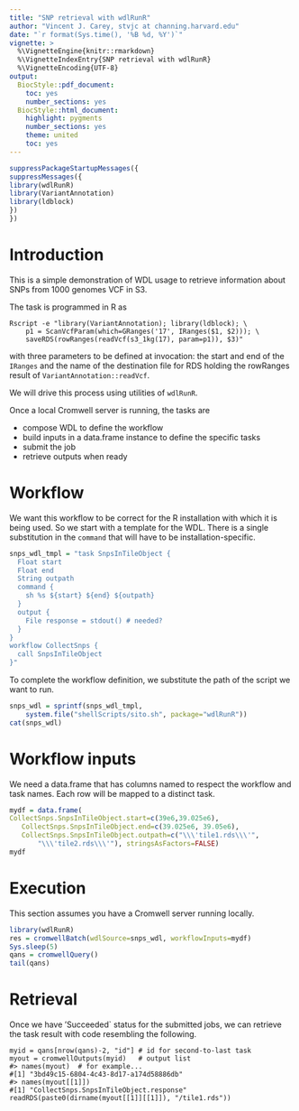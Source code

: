 ```yaml
---
title: "SNP retrieval with wdlRunR"
author: "Vincent J. Carey, stvjc at channing.harvard.edu"
date: "`r format(Sys.time(), '%B %d, %Y')`"
vignette: >
  %\VignetteEngine{knitr::rmarkdown}
  %\VignetteIndexEntry{SNP retrieval with wdlRunR}
  %\VignetteEncoding{UTF-8}
output:
  BiocStyle::pdf_document:
    toc: yes
    number_sections: yes
  BiocStyle::html_document:
    highlight: pygments
    number_sections: yes
    theme: united
    toc: yes
---
```


```r
suppressPackageStartupMessages({
suppressMessages({
library(wdlRunR)
library(VariantAnnotation)
library(ldblock)
})
})
```

# Introduction

This is a simple demonstration of WDL usage to 
retrieve information about SNPs from 1000 genomes VCF in S3.

The task is programmed in R as
```
Rscript -e "library(VariantAnnotation); library(ldblock); \
    p1 = ScanVcfParam(which=GRanges('17', IRanges($1, $2))); \
    saveRDS(rowRanges(readVcf(s3_1kg(17), param=p1)), $3)"
```
with three parameters to be defined at invocation: the
start and end of the `IRanges` and the name of the
destination file for RDS holding the rowRanges result of
`VariantAnnotation::readVcf`.

We will drive this process using utilities of `wdlRunR`.

Once a local Cromwell server is running, the tasks are

- compose WDL to define the workflow
- build inputs in a data.frame instance to define the specific tasks
- submit the job
- retrieve outputs when ready

# Workflow

We want this workflow to be correct for the R installation
with which it is being used.  So we start with a template
for the WDL.  There is a single substitution in the `command`
that will have to be installation-specific.

```r
snps_wdl_tmpl = "task SnpsInTileObject {
  Float start
  Float end
  String outpath
  command {
    sh %s ${start} ${end} ${outpath}
  }
  output {
    File response = stdout() # needed?
  }
}
workflow CollectSnps {
  call SnpsInTileObject
}"
```

To complete the workflow definition, we substitute
the path of the script we want to run.

```r
snps_wdl = sprintf(snps_wdl_tmpl, 
    system.file("shellScripts/sito.sh", package="wdlRunR"))
cat(snps_wdl)
```

# Workflow inputs
We need a data.frame that has columns named to respect
the workflow and task names.  Each row will be mapped
to a distinct task.
```r
mydf = data.frame(
CollectSnps.SnpsInTileObject.start=c(39e6,39.025e6),
   CollectSnps.SnpsInTileObject.end=c(39.025e6, 39.05e6), 
   CollectSnps.SnpsInTileObject.outpath=c("\\\'tile1.rds\\\'", 
       "\\\'tile2.rds\\\'"), stringsAsFactors=FALSE)
mydf
```

# Execution

This section assumes you have a Cromwell server running locally.

```r
library(wdlRunR)
res = cromwellBatch(wdlSource=snps_wdl, workflowInputs=mydf)
Sys.sleep(5)
qans = cromwellQuery()
tail(qans)
```

# Retrieval

Once we have 'Succeeded` status for the submitted jobs,
we can retrieve the task result with code resembling the
following.
```
myid = qans[nrow(qans)-2, "id"] # id for second-to-last task
myout = cromwellOutputs(myid)   # output list
#> names(myout)  # for example...
#[1] "3bd49c15-6804-4c43-8d17-a174d58886db"
#> names(myout[[1]])
#[1] "CollectSnps.SnpsInTileObject.response"
readRDS(paste0(dirname(myout[[1]][[1]]), "/tile1.rds"))
```
